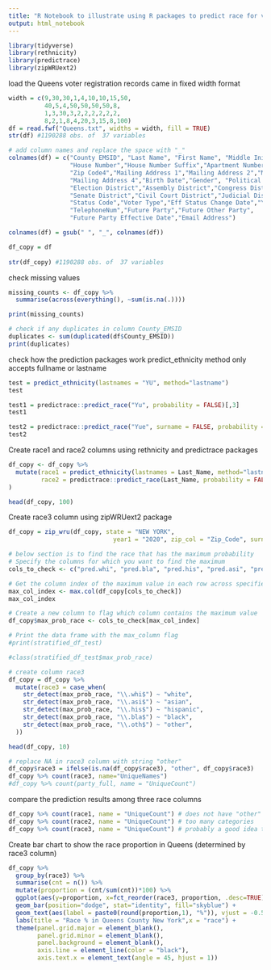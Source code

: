 ```yaml
---
title: "R Notebook to illustrate using R packages to predict race for voters without geocoding"
output: html_notebook
---
```


```r
library(tidyverse)
library(rethnicity)
library(predictrace)
library(zipWRUext2)
```

load the Queens voter registration records came in fixed width format
```r
width = c(9,30,30,1,4,10,10,15,50,
          40,5,4,50,50,50,50,8,
          1,3,30,3,2,2,2,2,2,2,
          8,2,1,8,4,20,3,15,8,100)
df = read.fwf("Queens.txt", widths = width, fill = TRUE)
str(df) #1190288 obs. of  37 variables

# add column names and replace the space with "_"
colnames(df) = c("County EMSID", "Last Name", "First Name", "Middle Initial","Name Suffix",
                 "House Number","House Number Suffix","Apartment Number","Street Name","City","Zip Code",
                 "Zip Code4","Mailing Address 1","Mailing Address 2","Mailing Address 3",
                 "Mailing Address 4","Birth Date","Gender", "Political Party", "Other Party",
                 "Election District","Assembly District","Congress District","Council District",
                 "Senate District","Civil Court District","Judicial District","Registration Date",
                 "Status Code","Voter Type","Eff Status Change Date","Year Last Voted",
                 "TelephoneNum","Future Party","Future Other Party",
                 "Future Party Effective Date","Email Address")

colnames(df) = gsub(" ", "_", colnames(df))

df_copy = df
                 
str(df_copy) #1190288 obs. of  37 variables
```


check missing values
```r
missing_counts <- df_copy %>%
  summarise(across(everything(), ~sum(is.na(.))))

print(missing_counts)

# check if any duplicates in column County_EMSID
duplicates <- sum(duplicated(df$County_EMSID))
print(duplicates)

```


check how the prediction packages work
predict_ethnicity method only accepts fullname or lastname
```r
test = predict_ethnicity(lastnames = "YU", method="lastname")
test

test1 = predictrace::predict_race("Yu", probability = FALSE)[,3]
test1

test2 = predictrace::predict_race("Yue", surname = FALSE, probability = FALSE)[,3]
test2

```


Create race1 and race2 columns using rethnicity and predictrace packages
```r
df_copy <- df_copy %>%
  mutate(race1 = predict_ethnicity(lastnames = Last_Name, method="lastname")[,6],
         race2 = predictrace::predict_race(Last_Name, probability = FALSE)[,3]
)

head(df_copy, 100)

```


Create race3 column using zipWRUext2 package
```r
df_copy = zip_wru(df_copy, state = "NEW YORK",
                             year1 = "2020", zip_col = "Zip_Code", surname_field = "Last_Name")

# below section is to find the race that has the maximum probability
# Specify the columns for which you want to find the maximum
cols_to_check <- c("pred.whi", "pred.bla", "pred.his", "pred.asi", "pred.oth")

# Get the column index of the maximum value in each row across specified columns
max_col_index <- max.col(df_copy[cols_to_check])
max_col_index

# Create a new column to flag which column contains the maximum value
df_copy$max_prob_race <- cols_to_check[max_col_index]

# Print the data frame with the max_column flag
#print(stratified_df_test)

#class(stratified_df_test$max_prob_race)

# create column race3
df_copy = df_copy %>%
  mutate(race3 = case_when(
    str_detect(max_prob_race, "\\.whi$") ~ "white",
    str_detect(max_prob_race, "\\.asi$") ~ "asian",
    str_detect(max_prob_race, "\\.his$") ~ "hispanic",
    str_detect(max_prob_race, "\\.bla$") ~ "black",
    str_detect(max_prob_race, "\\.oth$") ~ "other",
  ))

head(df_copy, 10)

# replace NA in race3 column with string "other"
df_copy$race3 = ifelse(is.na(df_copy$race3), "other", df_copy$race3)
df_copy %>% count(race3, name="UniqueNames")
#df_copy %>% count(party_full, name = "UniqueCount")
```

compare the prediction results among three race columns
```r
df_copy %>% count(race1, name = "UniqueCount") # does not have "other" category which doesn't make much sense
df_copy %>% count(race2, name = "UniqueCount") # too many categories
df_copy %>% count(race3, name = "UniqueCount") # probably a good idea to go with the predictions made by race3

```

Create bar chart to show the race proportion in Queens (determined by race3 column)
```r
df_copy %>%
  group_by(race3) %>%
  summarise(cnt = n()) %>%
  mutate(proportion = (cnt/sum(cnt))*100) %>%
  ggplot(aes(y=proportion, x=fct_reorder(race3, proportion, .desc=TRUE))) +
  geom_bar(position="dodge", stat="identity", fill="skyblue") +
  geom_text(aes(label = paste0(round(proportion,1), "%")), vjust = -0.5, color = "black", size = 3) +
  labs(title = "Race % in Queens County New York",x = "race") +
  theme(panel.grid.major = element_blank(),
        panel.grid.minor = element_blank(),
        panel.background = element_blank(),
        axis.line = element_line(color = "black"),
        axis.text.x = element_text(angle = 45, hjust = 1))
```
